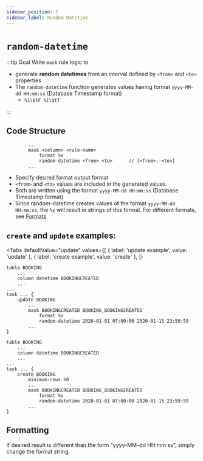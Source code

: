 ```yaml
---
sidebar_position: 7
sidebar_label: Random Datetime
---
```



# `random-datetime`

:::tip Goal
Write `mask` rule logic to

- generate **random datetimes** from an interval defined by `<from>` and `<to>` properties
- The `random-datetime` function generates values having format `yyyy-MM-dd HH:mm:ss` (Database Timestamp format)
  - `%1\$tF %1\$tT`

:::

## Code Structure

```ano
        ...
        mask <column> <rule-name>
            format %s
            random-datetime <from> <to>      // [<from>, <to>]
        ...
```

- Specify desired format output format
- `<from>` and `<to>` values are included in the generated values.
- Both are written using the format `yyyy-MM-dd HH:mm:ss` (Database Timestamp format)
- Since random-datetime creates values of the format `yyyy-MM-dd HH:mm:ss`, the `%s` will result in strings of this format. For different formats, see [Formats](#)

## `create` and `update` examples:

<Tabs
  defaultValue="update"
  values={[
    { label: 'update example', value: 'update' },
	{ label: 'create example', value: 'create' },
  ]}
>

<TabItem value="update">

```ano
table BOOKING
    ...
    column datetime BOOKINGCREATED
    ...
...
task ... {
    update BOOKING
        ...
        mask BOOKINGCREATED BOOKING_BOOKINGCREATED
            format %s
            random-datetime 2020-01-01 07:00:00 2020-01-15 23:59:59
        ...
}
```

</TabItem>

<TabItem value="create">

```ano
table BOOKING
    ...
    column datetime BOOKINGCREATED
    ...
...
task ... {
    create BOOKING
        minimum-rows 50
        ...
        mask BOOKINGCREATED BOOKING_BOOKINGCREATED
            format %s
            random-datetime 2020-01-01 07:00:00 2020-01-15 23:59:59
        ...
}
```

</TabItem>

</Tabs>

## Formatting

If desired result is different than the form "yyyy-MM-dd HH:mm:ss", simply change the format string.
